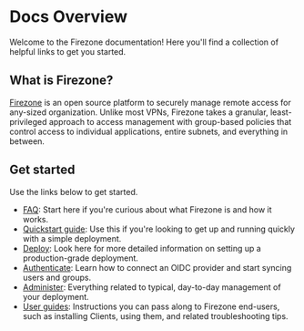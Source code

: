 
# Docs Overview

Welcome to the Firezone documentation! Here you'll find a collection of helpful
links to get you started.

## What is Firezone?

[Firezone](https://www.firezone.dev) is an open source platform to securely
manage remote access for any-sized organization. Unlike most VPNs, Firezone
takes a granular, least-privileged approach to access management with
group-based policies that control access to individual applications, entire
subnets, and everything in between.

## Get started

Use the links below to get started.

- [FAQ](/kb/reference/faq): Start here if you're curious about what Firezone is
  and how it works.
- [Quickstart guide](/kb/quickstart): Use this if you're looking to get up and
  running quickly with a simple deployment.
- [Deploy](/kb/deploy): Look here for more detailed information on setting up a
  production-grade deployment.
- [Authenticate](/kb/authenticate): Learn how to connect an OIDC provider and
  start syncing users and groups.
- [Administer](/kb/administer): Everything related to typical, day-to-day
  management of your deployment.
- [User guides](/kb/user-guides): Instructions you can pass along to Firezone
  end-users, such as installing Clients, using them, and related troubleshooting
  tips.

<SupportOptions />
